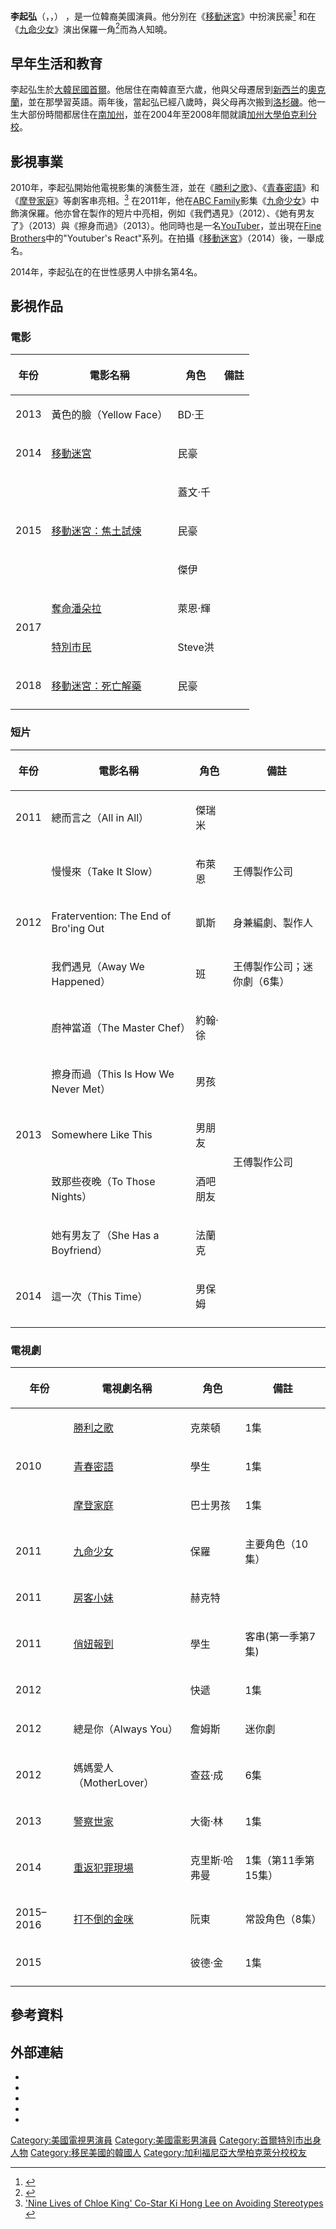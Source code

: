 
{{藝人
| 類型 = 男演員
| image =Ki Hong Lee by Gage Skidmore.jpg
| imagesize = 
| caption = 於2015年[[聖地亞哥國際動漫展|聖地亞哥國際動漫展]]上
| 出生日期 = {{birth_date_and_age|1986|09|30}}
| 出生地點 = {{KOR}}[[首爾特別市|首爾特別市]]
| 外文名 = {{lang|ko|이기홍}}
| 英文名 = Ki Hong Lee 
| 職業 = 演員
| 國籍 = {{KOR}} 
| 活躍年代 = 2010至今
| 母校 = 柏克萊加州大學（畢業）
| spouse = {{marriage|崔河瑩|2015}}
}} 

'''李起弘'''（{{lang-ko|이기홍}}，{{lang-en|Ki Hong Lee}}，{{bd|1986年|9月30日}}） ，是一位韓裔美國演員。他分別在《[[移動迷宮_(電影)|移動迷宮]]》中扮演民豪<ref>{{cite web|url=http://variety.com/2014/film/reviews/film-review-the-maze-runner-1201301782/|title=Film Review: ‘The Maze Runner’|accessdate=14 September 2014|first=Ella|last=Taylor|date=9 September 2014|work=[[Variety_(magazine)|Variety]]|deadurl=no|archive-date=2016-06-08|archive-url=https://web.archive.org/web/20160608083621/http://variety.com/2014/film/reviews/film-review-the-maze-runner-1201301782/}}</ref> 和在《[[九命少女|九命少女]]》演出保羅一角<ref>{{cite web|url=http://variety.com/2011/tv/reviews/the-nine-lives-of-chloe-king-1117945450/|title=Review: ‘The Nine Lives of Chloe King’|accessdate=14 September 2014|first=Brian|last=Lowry|date=15 June 2011|work=[[Variety_(magazine)|Variety]]|deadurl=no|archive-date=2020-07-17|archive-url=https://web.archive.org/web/20200717091747/https://variety.com/2011/tv/reviews/the-nine-lives-of-chloe-king-1117945450/}}</ref>而為人知曉。

== 早年生活和教育 ==
李起弘生於[[大韓民國|大韓民國]][[首爾|首爾]]。他居住在南韓直至六歲，他與父母遷居到[[新西兰|新西兰]]的[[奧克蘭|奧克蘭]]，並在那學習英語。兩年後，當起弘已經八歲時，與父母再次搬到[[洛杉磯|洛杉磯]]。他一生大部份時間都居住在[[南加州|南加州]]，並在2004年至2008年間就讀[[加州大學伯克利分校|加州大學伯克利分校]]。

== 影視事業 ==
2010年，李起弘開始他電視影集的演藝生涯，並在《[[勝利之歌|勝利之歌]]》、《[[青春密語|青春密語]]》和《[[摩登家庭|摩登家庭]]》等劇客串亮相。<ref>[http://www.pacificcitizen.org/news/entertainment/nine-lives-chloe-king-co-star-ki-hong-lee-avoiding-stereotypes 'Nine Lives of Chloe King' Co-Star Ki Hong Lee on Avoiding Stereotypes] {{webarchive|url=https://web.archive.org/web/20141006114227/http://www.pacificcitizen.org/news/entertainment/nine-lives-chloe-king-co-star-ki-hong-lee-avoiding-stereotypes |date=2014-10-06 }}</ref> 在2011年，他在[[ABC家庭|ABC Family]]影集《[[九命少女|九命少女]]》中飾演保羅。他亦曾在{{link-en|王傅製作公司|Wong Fu Productions}}製作的短片中亮相，例如《我們遇見》（2012）、《她有男友了》（2013）與《擦身而過》（2013）。他同時也是一名[[YouTube|YouTube]]r，並出現在[[Fine_Brothers|Fine Brothers]]中的"Youtuber's React"系列。在拍攝《[[移動迷宮_(電影)|移動迷宮]]》（2014）後，一舉成名。

2014年，李起弘在{{link-en|人物雜誌|People (magazine)}}的在世性感男人中排名第4名。

== 影視作品 ==
===電影===
{| class="wikitable sortable"
! 年份
! 電影名稱
! 角色
! class="unsortable" | 備註
|-
| 2013
| 黃色的臉（Yellow Face）
| BD·王
| 
|-
| 2014
| [[移動迷宮_(電影)|移動迷宮]]
| 民豪
| 
|-
| rowspan="3"|2015
| {{link-en|史丹佛監獄實驗 (電影)|The Stanford Prison Experiment (film)|史丹佛監獄實驗}}
| 蓋文·千
| 
|-
| [[移動迷宮：焦土試煉|移動迷宮：焦土試煉]]
| 民豪
| 
|-
| {{link-en|我們之前|Everything Before Us}}
| 傑伊
| 
|-
| rowspan="2"|2017
| [[奪命潘朵拉|奪命潘朵拉]]
| 萊恩·輝
|
|-
| [[特別市民|特別市民]]
| Steve洪
|
|-
| 2018
| [[移動迷宮：死亡解藥|移動迷宮：死亡解藥]]
| 民豪
| 
|-
|}

===短片===
{| class="wikitable sortable"
! 年份
! 電影名稱
! 角色
! class="unsortable" | 備註
|-
| 2011
| 總而言之（All in All）
| 傑瑞米
| 
|-
| rowspan="3"|2012
| 慢慢來（Take It Slow）
| 布萊恩
| 王傅製作公司
|-
| Fratervention: The End of Bro'ing Out
| 凱斯
| 身兼編劇、製作人
|-
| 我們遇見（Away We Happened）
| 班
| 王傅製作公司；迷你劇（6集）
|-
| rowspan="5"|2013
| 廚神當道（The Master Chef）
| 約翰·徐
| 
|-
| 擦身而過（This Is How We Never Met）
| 男孩
| rowspan="4"|王傅製作公司
|-
| Somewhere Like This
| 男朋友
|-
| 致那些夜晚（To Those Nights）
| 酒吧朋友
|-
| 她有男友了（She Has a Boyfriend）
| 法蘭克
|-
| 2014
| 這一次（This Time）
| 男保姆
| 
|-
|}

===電視劇===
{| class="wikitable sortable"
! 年份
! 電視劇名稱
! 角色
! class="unsortable" | 備註
|-
| rowspan="3"|2010
| [[勝利之歌|勝利之歌]]
| 克萊頓
| 1集
|-
| [[青春密語|青春密語]]
| 學生
| 1集
|-
| [[摩登家庭|摩登家庭]]
| 巴士男孩
| 1集
|-
| 2011
| [[九命少女|九命少女]]
| 保羅
| 主要角色（10集）
|-
| 2011
| [[房客小妹|房客小妹]]
| 赫克特
|-
| 2011
| [[俏妞報到|俏妞報到]]
| 學生
| 客串(第一季第7集)
|-
| 2012
| {{link-en|客戶名單|The Client List (TV series)}}
| 快遞
| 1集
|-
| 2012
| 總是你（Always You）
| 詹姆斯
| 迷你劇
|-
| 2012
| 媽媽愛人（MotherLover）
| 查茲·成
| 6集
|-
| 2013
| [[警察世家|警察世家]]
| 大衛·林
| 1集
|-
| 2014
| [[重返犯罪現場|重返犯罪現場]]
| 克里斯·哈弗曼
| 1集（第11季第15集）
|-
| 2015–2016
| [[打不倒的金咪|打不倒的金咪]]
| 阮東
| 常設角色（8集）
|-
| 2015
| {{link-en|外星密語|The Whispers (TV series)}}
| 彼德·金
| 1集
|-
|}

== 參考資料 ==
{{Reflist}}

== 外部連結 ==
*{{IMDb name|id=3859624}}
*{{Instagram|kihonglee}}
*{{Twitter|kihonglee}}
*{{Facebook|thekihonglee}}
*{{Sinaweibo|5733244390}}

{{DEFAULTSORT:Lee, Ki Hong}}
[[Category:美國電視男演員|Category:美國電視男演員]]
[[Category:美國電影男演員|Category:美國電影男演員]]
[[Category:首爾特別市出身人物|Category:首爾特別市出身人物]]
[[Category:移民美國的韓國人|Category:移民美國的韓國人]]
[[Category:加利福尼亞大學柏克萊分校校友|Category:加利福尼亞大學柏克萊分校校友]]
